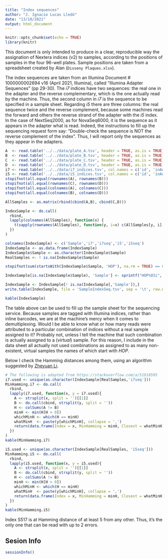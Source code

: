 ```yaml
---
title: "Index sequences"
author: "J. Ignacio Lucas Lledó"
date: "13/10/2021"
output: html_document
---
```


```r
knitr::opts_chunk$set(echo = TRUE)
library(knitr)
```

This document is only intended to produce in a clear, reproducible way the assignation
of Nextera indices (v2) to samples, according to the positions of samples in the four
96-well plates. Sample positions are taken from a spreadsheet created by Alan (`Disseny Plaques.xlsx`).

The index sequences are taken from an Illumina Document # 1000000002694 v16 (April 2021, Illumina),
called  "Illumina Adapter Sequences" (pp 29-30). The *i7* indices have two sequences: the real one in the adapter
and the reverse complementary, which is the one actually read by the machine. Thus, the second column
in *i7* is the sequence to be specified in a sample sheet. Regarding *i5* there are three columns:
the real sequence twice and the reverse complement, because some machines read the forward and others the
reverse strand of the adapter with the *i5* index. In the case of NextSeq2000, as for NovaSeq6000, it
is the sequence as it appears in the adapter what is read. Indeed, the instructions to fill up the
sequencing request form say: "Double-check the sequence is NOT the reverse complement of the index".
Thus, I will report only the sequences as they appear in the adapters.

```r
A  <- read.table('../../data/plate_A.tsv', header = TRUE, as.is = TRUE)
B  <- read.table('../../data/plate_B.tsv', header = TRUE, as.is = TRUE)
C  <- read.table('../../data/plate_C.tsv', header = TRUE, as.is = TRUE)
D  <- read.table('../../data/plate_D.tsv', header = TRUE, as.is = TRUE)
i7 <- read.table('../../data/i7_indices.tsv', col.names = c('id', 'inAdapter', 'inSheet'), row.names = 1, as.is = TRUE)
i5 <- read.table('../../data/i5_indices.tsv', col.names = c('id', 'inAdapter', 'inSheet1', 'inSheet2'), row.names = 1, as.is = TRUE)
stopifnot(all.equal(rownames(A), rownames(B)))
stopifnot(all.equal(rownames(C), rownames(D)))
stopifnot(all.equal(colnames(A), colnames(C)))
stopifnot(all.equal(colnames(B), colnames(D)))

AllSamples <- as.matrix(rbind(cbind(A,B), cbind(C,D)))

IndexSample <- do.call(
  rbind,
  lapply(colnames(AllSamples), function(x) {
    t(sapply(rownames(AllSamples), function(y, i=x) c(AllSamples[y, i], i, i7[i, 'inAdapter'], y, i5[y, 'inAdapter']), USE.NAMES = FALSE))
  })
)

colnames(IndexSample) <- c('Sample','i7','i7seq','i5','i5seq')
IndexSample <- as.data.frame(IndexSample)
IndexSample$Sample <- as.character(IndexSample$Sample)
RealSamples <- ! is.na(IndexSample$Sample)

stopifnot(sum(startsWith(IndexSample$Sample, 'HOP'), na.rm = TRUE) == 0)

IndexSample[is.na(IndexSample$Sample), 'Sample'] <- sprintf("HOP%03i", 1:sum(is.na(IndexSample$Sample)))

IndexSample <- IndexSample[! is.na(IndexSample[,'Sample']),]
write.table(IndexSample, file = 'SampleIndexSeq.tsv', sep = '\t', row.names = FALSE)

kable(IndexSample)
```

The table above can be used to fill up the sample sheet for the sequencing service. Because samples
are tagged with Illumina indices, rather than inline barcodes, we are at the machine's mercy
when it comes to demultiplexing. Would I be able to know what or how many reads were attributed
to a particular combination of indices without a real sample assigned to it? Probably not, unless
I tell the machine that such combination is actually assigned to a (*virtual*) sample. For this reason,
I include in the data sheet all actually not used combinations as assigned to as many non-existent, virtual
samples the names of which start with *HOP*.

Below I check the Hamming distances among them, using
an algorithm suggested by [Zheyuan Li](https://stackoverflow.com/users/4891738/zheyuan-li).

```r
# The following is adapted from https://stackoverflow.com/a/51918595
i7.used <- unique(as.character(IndexSample[RealSamples,'i7seq']))
MinHamming.i7 <- do.call(
  rbind,
  lapply(i7.used, function(x, y = i7.used){
    A <- strsplit(x, split = '')[[1]]
    B <- do.call(cbind, strsplit(y, split = ''))
    H <- colSums(A != B)
    minH <- min(H[H > 0])
    whichMinH <- which(H == minH)
    whatMinH  <- paste(y[whichMinH], collapse = ',')
    return(data.frame(Index = x, MinHamming = minH, Closest = whatMinH))
  })
)
kable(MinHamming.i7)

i5.used <- unique(as.character(IndexSample[RealSamples, 'i5seq']))
MinHamming.i5 <- do.call(
  rbind,
  lapply(i5.used, function(x, y = i5.used){
    A <- strsplit(x, split = '')[[1]]
    B <- do.call(cbind, strsplit(y, split = ''))
    H <- colSums(A != B)
    minH <- min(H[H > 0])
    whichMinH <- which(H == minH)
    whatMinH  <- paste(y[whichMinH], collapse = ',')
    return(data.frame(Index = x, MinHamming = minH, Closest = whatMinH))
  })
)
kable(MinHamming.i5)
```

Index S517 is at Hamming distance of at least 5 from any other. Thus, it's the only
one that can be read with up to 2 errors.

## Sesion Info

```r
sessionInfo()
```

